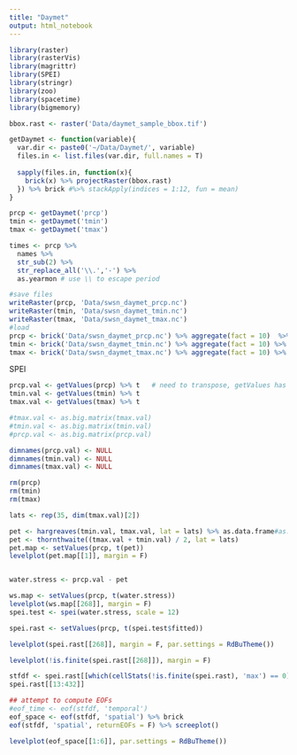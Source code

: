 ```yaml
---
title: "Daymet"
output: html_notebook
---
```


```r
library(raster)
library(rasterVis)
library(magrittr)
library(SPEI)
library(stringr)
library(zoo)
library(spacetime)
library(bigmemory)
```

```r
bbox.rast <- raster('Data/daymet_sample_bbox.tif')
```


```r
getDaymet <- function(variable){
  var.dir <- paste0('~/Data/Daymet/', variable)
  files.in <- list.files(var.dir, full.names = T)
  
  sapply(files.in, function(x){
    brick(x) %>% projectRaster(bbox.rast)
  }) %>% brick #%>% stackApply(indices = 1:12, fun = mean)
}
```

```r
prcp <- getDaymet('prcp')
tmin <- getDaymet('tmin')
tmax <- getDaymet('tmax')
```
```r
times <- prcp %>% 
  names %>% 
  str_sub(2) %>% 
  str_replace_all('\\.','-') %>% 
  as.yearmon # use \\ to escape period
```

```r
#save files
writeRaster(prcp, 'Data/swsn_daymet_prcp.nc')
writeRaster(tmin, 'Data/swsn_daymet_tmin.nc')
writeRaster(tmax, 'Data/swsn_daymet_tmax.nc')
#load
prcp <- brick('Data/swsn_daymet_prcp.nc') %>% aggregate(fact = 10)  %>% crop(extent(291000, 931000, 3420000, 4160000))
tmin <- brick('Data/swsn_daymet_tmin.nc') %>% aggregate(fact = 10) %>% crop(extent(291000, 931000, 3420000, 4160000))
tmax <- brick('Data/swsn_daymet_tmax.nc') %>% aggregate(fact = 10) %>% crop(extent(291000, 931000, 3420000, 4160000))

```

SPEI
```r
prcp.val <- getValues(prcp) %>% t   # need to transpose, getValues has rows for space and columns for time, hargreaves wants columns for space and rows for time
tmin.val <- getValues(tmin) %>% t
tmax.val <- getValues(tmax) %>% t

#tmax.val <- as.big.matrix(tmax.val)
#tmin.val <- as.big.matrix(tmin.val)
#prcp.val <- as.big.matrix(prcp.val)

```



```r
dimnames(prcp.val) <- NULL
dimnames(tmin.val) <- NULL
dimnames(tmax.val) <- NULL

rm(prcp)
rm(tmin)
rm(tmax)
```

```r
lats <- rep(35, dim(tmax.val)[2])

pet <- hargreaves(tmin.val, tmax.val, lat = lats) %>% as.data.frame#as.matrix#, Pre = prcp.val) %>% as.matrix# using one latitude for now
pet <- thornthwaite((tmax.val + tmin.val) / 2, lat = lats)
pet.map <- setValues(prcp, t(pet))
levelplot(pet.map[[1]], margin = F)


water.stress <- prcp.val - pet

ws.map <- setValues(prcp, t(water.stress))
levelplot(ws.map[[268]], margin = F)
spei.test <- spei(water.stress, scale = 12)
```

```r
spei.rast <- setValues(prcp, t(spei.test$fitted))

levelplot(spei.rast[[268]], margin = F, par.settings = RdBuTheme())
```



```r
levelplot(!is.finite(spei.rast[[268]]), margin = F)

stfdf <- spei.rast[[which(cellStats(!is.finite(spei.rast), 'max') == 0)]] %>% setZ(times[which(cellStats(!is.finite(spei.rast), 'max') == 0)]) %>% as('STFDF')
spei.rast[[13:432]]


```

```r
## attempt to compute EOFs
#eof_time <- eof(stfdf, 'temporal')
eof_space <- eof(stfdf, 'spatial') %>% brick
eof(stfdf, 'spatial', returnEOFs = F) %>% screeplot()
```


```r
levelplot(eof_space[[1:6]], par.settings = RdBuTheme())
```


